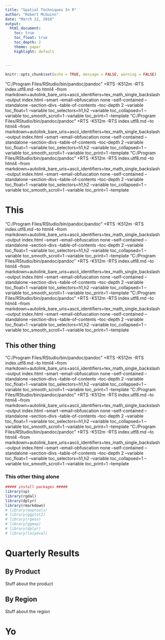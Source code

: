 ```yaml
---
title: "Spatial Techniques In R"
author: "Robert McGuinn"
date: "March 22, 2018"
output:
  html_document:
    toc: true
    toc_float: true
    toc_depth: 2
    theme: paper
    highlight: default
    
  
---
```


```r
knitr::opts_chunk$set(echo = TRUE, message = FALSE, warning = FALSE)
```
"C:/Program Files/RStudio/bin/pandoc/pandoc" +RTS -K512m -RTS index.utf8.md --to html4 --from markdown+autolink_bare_uris+ascii_identifiers+tex_math_single_backslash --output index.html --smart --email-obfuscation none --self-contained --standalone --section-divs --table-of-contents --toc-depth 2 --variable toc_float=1 --variable toc_selectors=h1,h2 --variable toc_collapsed=1 --variable toc_smooth_scroll=1 --variable toc_print=1 --template 
"C:/Program Files/RStudio/bin/pandoc/pandoc" +RTS -K512m -RTS index.utf8.md --to html4 --from markdown+autolink_bare_uris+ascii_identifiers+tex_math_single_backslash --output index.html --smart --email-obfuscation none --self-contained --standalone --section-divs --table-of-contents --toc-depth 2 --variable toc_float=1 --variable toc_selectors=h1,h2 --variable toc_collapsed=1 --variable toc_smooth_scroll=1 --variable toc_print=1 --template
"C:/Program Files/RStudio/bin/pandoc/pandoc" +RTS -K512m -RTS index.utf8.md --to html4 --from markdown+autolink_bare_uris+ascii_identifiers+tex_math_single_backslash --output index.html --smart --email-obfuscation none --self-contained --standalone --section-divs --table-of-contents --toc-depth 2 --variable toc_float=1 --variable toc_selectors=h1,h2 --variable toc_collapsed=1 --variable toc_smooth_scroll=1 --variable toc_print=1 --template 

# This

"C:/Program Files/RStudio/bin/pandoc/pandoc" +RTS -K512m -RTS index.utf8.md --to html4 --from markdown+autolink_bare_uris+ascii_identifiers+tex_math_single_backslash --output index.html --smart --email-obfuscation none --self-contained --standalone --section-divs --table-of-contents --toc-depth 2 --variable toc_float=1 --variable toc_selectors=h1,h2 --variable toc_collapsed=1 --variable toc_smooth_scroll=1 --variable toc_print=1 --template 
"C:/Program Files/RStudio/bin/pandoc/pandoc" +RTS -K512m -RTS index.utf8.md --to html4 --from markdown+autolink_bare_uris+ascii_identifiers+tex_math_single_backslash --output index.html --smart --email-obfuscation none --self-contained --standalone --section-divs --table-of-contents --toc-depth 2 --variable toc_float=1 --variable toc_selectors=h1,h2 --variable toc_collapsed=1 --variable toc_smooth_scroll=1 --variable toc_print=1 --template
"C:/Program Files/RStudio/bin/pandoc/pandoc" +RTS -K512m -RTS index.utf8.md --to html4 --from markdown+autolink_bare_uris+ascii_identifiers+tex_math_single_backslash --output index.html --smart --email-obfuscation none --self-contained --standalone --section-divs --table-of-contents --toc-depth 2 --variable toc_float=1 --variable toc_selectors=h1,h2 --variable toc_collapsed=1 --variable toc_smooth_scroll=1 --variable toc_print=1 --template 


## This other thing

"C:/Program Files/RStudio/bin/pandoc/pandoc" +RTS -K512m -RTS index.utf8.md --to html4 --from markdown+autolink_bare_uris+ascii_identifiers+tex_math_single_backslash --output index.html --smart --email-obfuscation none --self-contained --standalone --section-divs --table-of-contents --toc-depth 2 --variable toc_float=1 --variable toc_selectors=h1,h2 --variable toc_collapsed=1 --variable toc_smooth_scroll=1 --variable toc_print=1 --template 
"C:/Program Files/RStudio/bin/pandoc/pandoc" +RTS -K512m -RTS index.utf8.md --to html4 --from markdown+autolink_bare_uris+ascii_identifiers+tex_math_single_backslash --output index.html --smart --email-obfuscation none --self-contained --standalone --section-divs --table-of-contents --toc-depth 2 --variable toc_float=1 --variable toc_selectors=h1,h2 --variable toc_collapsed=1 --variable toc_smooth_scroll=1 --variable toc_print=1 --template
"C:/Program Files/RStudio/bin/pandoc/pandoc" +RTS -K512m -RTS index.utf8.md --to html4 --from markdown+autolink_bare_uris+ascii_identifiers+tex_math_single_backslash --output index.html --smart --email-obfuscation none --self-contained --standalone --section-divs --table-of-contents --toc-depth 2 --variable toc_float=1 --variable toc_selectors=h1,h2 --variable toc_collapsed=1 --variable toc_smooth_scroll=1 --variable toc_print=1 --template 


### This other thing alone    


```r


##### install packages #####
library(sp)
library(rgdal)
library(dplyr)
library(rmarkdown)
# library(maptools)
# library(ggplot2)
# library(rgeos)
# library(ggmap)
# library(dplyr)
# library(lazyeval)
```


# Quarterly Results {.tabset .tabset-fade .tabset-pills}

## By Product

Stuff about the product

## By Region

Stuff about the region

# Yo
